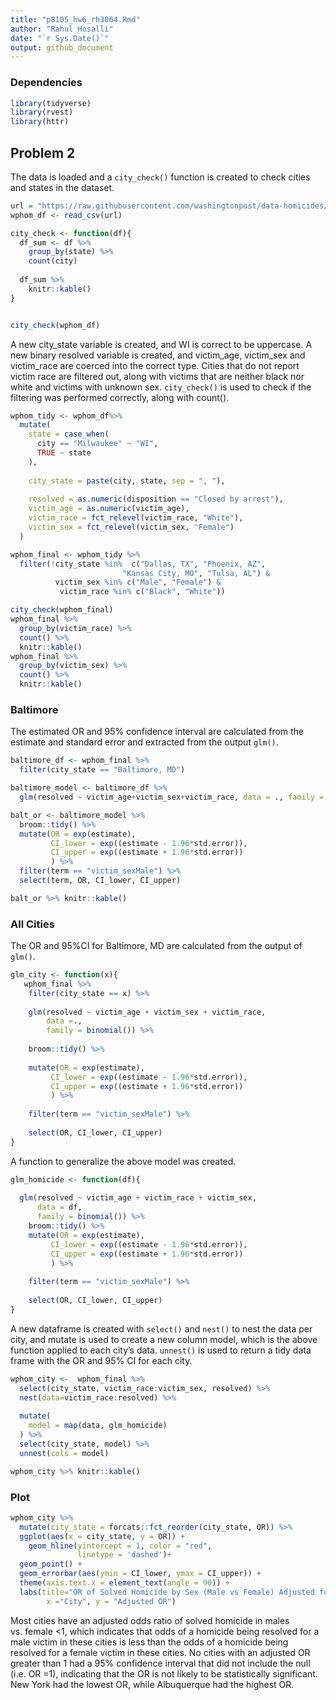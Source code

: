 ```yaml
---
title: "p8105_hw6_rh3064.Rmd"
author: "Rahul Hosalli"
date: "`r Sys.Date()`"
output: github_document
---
```


### Dependencies

```r
library(tidyverse)
library(rvest)
library(httr)
```

## Problem 2

The data is loaded and a `city_check()` function is created to check cities and states in the dataset.

```r
url = "https://raw.githubusercontent.com/washingtonpost/data-homicides/cbcb572ed1a3c3f10d6dfe07e84464a28986173e/homicide-data.csv"
wphom_df <- read_csv(url)

city_check <- function(df){
  df_sum <- df %>% 
    group_by(state) %>% 
    count(city)
  
  df_sum %>% 
    knitr::kable()
}


city_check(wphom_df)
```

A new city_state variable is created, and WI is correct to be uppercase. A new binary resolved variable is created, and victim_age, victim_sex and victim_race are coerced into the correct type. Cities that do not report victim race are filtered out, along with victims that are neither black nor white and victims with unknown sex. `city_check()` is used to check if the filtering was performed correctly, along with count().

```r
wphom_tidy <- wphom_df%>% 
  mutate(
    state = case_when(
      city == "Milwaukee" ~ "WI",
      TRUE ~ state
    ),
    
    city_state = paste(city, state, sep = ", "),
    
    resolved = as.numeric(disposition == "Closed by arrest"),
    victim_age = as.numeric(victim_age),
    victim_race = fct_relevel(victim_race, "White"),
    victim_sex = fct_relevel(victim_sex, "Female")
  )

wphom_final <- wphom_tidy %>%
  filter(!city_state %in%  c("Dallas, TX", "Phoenix, AZ", 
                         "Kansas City, MO", "Tulsa, AL") &
          victim_sex %in% c("Male", "Female") & 
           victim_race %in% c("Black", "White"))

city_check(wphom_final)
wphom_final %>%
  group_by(victim_race) %>%
  count() %>%
  knitr::kable()
wphom_final %>%
  group_by(victim_sex) %>%
  count() %>%
  knitr::kable()
```

### Baltimore

The estimated OR and 95% confidence interval are calculated from the estimate and standard error and extracted from the output `glm()`.

```r
baltimore_df <- wphom_final %>%
  filter(city_state == "Baltimore, MD")

baltimore_model <- baltimore_df %>%
  glm(resolved ~ victim_age+victim_sex+victim_race, data = ., family = binomial())

balt_or <- baltimore_model %>%
  broom::tidy() %>%
  mutate(OR = exp(estimate),
         CI_lower = exp((estimate - 1.96*std.error)),
         CI_upper = exp((estimate + 1.96*std.error))
         ) %>%
  filter(term == "victim_sexMale") %>%
  select(term, OR, CI_lower, CI_upper)

balt_or %>% knitr::kable()
```

### All Cities

The OR and 95%CI for Baltimore, MD are calculated from the output of `glm()`.

```r
glm_city <- function(x){
   wphom_final %>%
    filter(city_state == x) %>%
    
    glm(resolved ~ victim_age + victim_sex + victim_race, 
        data =., 
        family = binomial()) %>%
    
    broom::tidy() %>%
    
    mutate(OR = exp(estimate),
         CI_lower = exp((estimate - 1.96*std.error)),
         CI_upper = exp((estimate + 1.96*std.error))
         ) %>%
    
    filter(term == "victim_sexMale") %>%
    
    select(OR, CI_lower, CI_upper)
}
```

A function to generalize the above model was created.

```r
glm_homicide <- function(df){
  
  glm(resolved ~ victim_age + victim_race + victim_sex,
      data = df,
      family = binomial()) %>%
    broom::tidy() %>%
    mutate(OR = exp(estimate),
         CI_lower = exp((estimate - 1.96*std.error)),
         CI_upper = exp((estimate + 1.96*std.error))
         ) %>%
    
    filter(term == "victim_sexMale") %>%
    
    select(OR, CI_lower, CI_upper)
}
```

A new dataframe is created with `select()` and `nest()` to nest the data per city, and mutate is used to create a new column model, which is the above function applied to each city's data. `unnest()` is used to return a tidy data frame with the OR and 95% CI for each city.

```r
wphom_city <-  wphom_final %>%
  select(city_state, victim_race:victim_sex, resolved) %>%
  nest(data=victim_race:resolved) %>%
  
  mutate(
    model = map(data, glm_homicide)
  ) %>%
  select(city_state, model) %>%
  unnest(cols = model)

wphom_city %>% knitr::kable()
```

### Plot

```r
wphom_city %>%
  mutate(city_state = forcats::fct_reorder(city_state, OR)) %>%
  ggplot(aes(x = city_state, y = OR)) + 
    geom_hline(yintercept = 1, color = "red",
               linetype = 'dashed')+
  geom_point() +
  geom_errorbar(aes(ymin = CI_lower, ymax = CI_upper)) +
  theme(axis.text.x = element_text(angle = 90)) +
  labs(title="OR of Solved Homicide by Sex (Male vs Female) Adjusted for Sex & Age by City",
        x ="City", y = "Adjusted OR")
```

Most cities have an adjusted odds ratio of solved homicide in males vs. female \<1, which indicates that odds of a homicide being resolved for a male victim in these cities is less than the odds of a homicide being resolved for a female victim in these cities. No cities with an adjusted OR greater than 1 had a 95% confidence interval that did not include the null (i.e. OR =1), indicating that the OR is not likely to be statistically significant. New York had the lowest OR, while Albuquerque had the highest OR.
